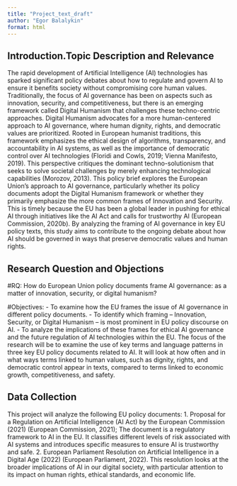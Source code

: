 ```yaml
---
title: "Project_text_draft"
author: "Egor Balalykin"
format: html
---
```


## Introduction.Topic Description and Relevance

The rapid development of Artificial Intelligence (AI) technologies has sparked significant policy debates about how to regulate and govern AI to ensure it benefits society without compromising core human values. Traditionally, the focus of AI governance has been on aspects such as innovation, security, and competitiveness, but there is an emerging framework called Digital Humanism that challenges these techno-centric approaches.
Digital Humanism advocates for a more human-centered approach to AI governance, where human dignity, rights, and democratic values are prioritized. Rooted in European humanist traditions, this framework emphasizes the ethical design of algorithms, transparency, and accountability in AI systems, as well as the importance of democratic control over AI technologies (Floridi and Cowls, 2019; Vienna Manifesto, 2019). This perspective critiques the dominant techno-solutionism that seeks to solve societal challenges by merely enhancing technological capabilities (Morozov, 2013).
This policy brief explores the European Union's approach to AI governance, particularly whether its policy documents adopt the Digital Humanism framework or whether they primarily emphasize the more common frames of Innovation and Security. This is timely because the EU has been a global leader in pushing for ethical AI through initiatives like the AI Act and calls for trustworthy AI (European Commission, 2020b).
By analyzing the framing of AI governance in key EU policy texts, this study aims to contribute to the ongoing debate about how AI should be governed in ways that preserve democratic values and human rights.

## Research Question and Objections

#RQ:
How do European Union policy documents frame AI governance: as a matter of innovation, security, or digital humanism?

#Objectives:
- To examine how the EU frames the issue of AI governance in different policy documents.
- To identify which framing – Innovation, Security, or Digital Humanism – is most prominent in EU policy discourse on AI.
- To analyze the implications of these frames for ethical AI governance and the future regulation of AI technologies within the EU. The focus of the research will be to examine the use of key terms and language patterns in three key EU policy documents related to AI. It will look at how often and in what ways terms linked to human values, such as dignity, rights, and democratic control appear in texts, compared to terms linked to economic growth, competitiveness, and safety.

## Data Collection

This project will analyze the following EU policy documents:
1. Proposal for a Regulation on Artificial Intelligence (AI Act) by the European Commission (2021) (European Commission, 2021);
The document is a regulatory framework to AI in the EU. It classifies different levels of risk associated with AI systems and introduces specific measures to ensure AI is trustworthy and safe.
2. European Parliament Resolution on Artificial Intelligence in a Digital Age (2022) (European Parliament, 2022). This resolution looks at the broader implications of AI in our digital society, with particular attention to its impact on human rights, ethical standards, and economic life.

